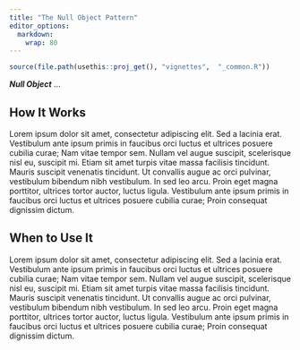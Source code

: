 ---
title: "The Null Object Pattern"
editor_options: 
  markdown: 
    wrap: 80
---

```{r, include = FALSE}
source(file.path(usethis::proj_get(), "vignettes",  "_common.R"))
```

<!-- One line about what the function does -->

***Null Object*** ...

## How It Works

Lorem ipsum dolor sit amet, consectetur adipiscing elit. Sed a lacinia erat. Vestibulum ante ipsum primis in faucibus orci luctus et ultrices posuere cubilia curae; Nam vitae tempor sem. Nullam vel augue suscipit, scelerisque nisl eu, suscipit mi. Etiam sit amet turpis vitae massa facilisis tincidunt. Mauris suscipit venenatis tincidunt. Ut convallis augue ac orci pulvinar, vestibulum bibendum nibh vestibulum. In sed leo arcu. Proin eget magna porttitor, ultrices tortor auctor, luctus ligula. Vestibulum ante ipsum primis in faucibus orci luctus et ultrices posuere cubilia curae; Proin consequat dignissim dictum.

## When to Use It

Lorem ipsum dolor sit amet, consectetur adipiscing elit. Sed a lacinia erat. Vestibulum ante ipsum primis in faucibus orci luctus et ultrices posuere cubilia curae; Nam vitae tempor sem. Nullam vel augue suscipit, scelerisque nisl eu, suscipit mi. Etiam sit amet turpis vitae massa facilisis tincidunt. Mauris suscipit venenatis tincidunt. Ut convallis augue ac orci pulvinar, vestibulum bibendum nibh vestibulum. In sed leo arcu. Proin eget magna porttitor, ultrices tortor auctor, luctus ligula. Vestibulum ante ipsum primis in faucibus orci luctus et ultrices posuere cubilia curae; Proin consequat dignissim dictum.

